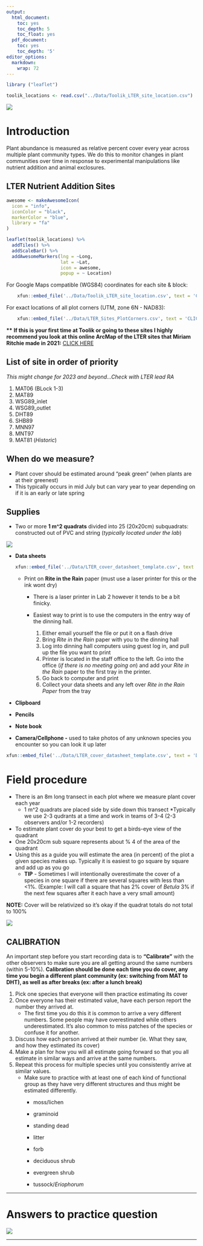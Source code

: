 ```yaml
---
output:
  html_document:
    toc: yes
    toc_depth: 5
    toc_float: yes
  pdf_document:
    toc: yes
    toc_depth: '5'
editor_options: 
  markdown: 
    wrap: 72
---
```


```r
library ("leaflet")
```

```r
toolik_locations <- read.csv("../Data/Toolik_LTER_site_location.csv")
```

![](images/Cover_header.png)

# Introduction

Plant abundance is measured as relative percent cover every year across
multiple plant community types. We do this to monitor changes in plant
communities over time in response to experimental manipulations like
nutrient addition and animal exclosures.

## LTER Nutrient Addition Sites

```r

awesome <- makeAwesomeIcon(
  icon = "info",
  iconColor = "black",
  markerColor = "blue",
  library = "fa"
)

leaflet(toolik_locations) %>% 
  addTiles() %>%
  addScaleBar() %>%
  addAwesomeMarkers(lng = ~Long,
                    lat = ~Lat,
                    icon = awesome, 
                    popup = ~ Location)
```

For Google Maps compatible (WGS84) coordinates for each site & block:

```r
    xfun::embed_file('../Data/Toolik_LTER_site_location.csv', text = 'CLICK HERE TO DOWNLOAD')
```

For exact locations of all plot corners (UTM, zone 6N - NAD83):

```r
    xfun::embed_file('../Data/LTER_Sites_PlotCorners.csv', text = 'CLICK HERE TO DOWNLOAD')
```

**\*\*** **If this is your first time at Toolik or going to these sites
I highly recommend you look at this online ArcMap of the LTER sites that
Miriam Ritchie made in 2021:** [CLICK
HERE](https://mbl.maps.arcgis.com/apps/mapviewer/index.html?webmap=736146be65fe4dc586d233656286255e)

## List of site in order of priority

*This might change for 2023 and beyond...Check with LTER lead RA*

1.  MAT06 (BLock 1-3)
2.  MAT89
3.  WSG89_inlet
4.  WSG89_outlet
5.  DHT89
6.  SHB89
7.  MNN97
8.  MNT97
9.  MAT81 (*Historic*)

## When do we measure?

-   Plant cover should be estimated around "peak green" (when plants are
    at their greenest)
-   This typically occurs in mid July but can vary year to year
    depending on if it is an early or late spring

## Supplies

-   Two or more **1 m\^2 quadrats** divided into 25 (20x20cm)
    subquadrats: constructed out of PVC and string (*typically located
    under the lab*)

![](images/cover_quadrat.png)

-   **Data sheets**

    ```r
    xfun::embed_file('../Data/LTER_cover_datasheet_template.csv', text = 'Download datasheet here')
    ```

    -   Print on **Rite in the Rain** paper (must use a laser printer
        for this or the ink wont dry)
        -   There is a laser printer in Lab 2 however it tends to be a
            bit finicky.

        -   Easiest way to print is to use the computers in the entry
            way of the dinning hall.

            1.  Either email yourself the file or put it on a flash
                drive
            2.  Bring *Rite in the Rain* paper with you to the dinning
                hall
            3.  Log into dinning hall computers using guest log in, and
                pull up the file you want to print
            4.  Printer is located in the staff office to the left. Go
                into the office (*if there is no meeting going on*) and
                add your *Rite in the Rain* paper to the first tray in
                the printer.
            5.  Go back to computer and print
            6.  Collect your data sheets and any left over *Rite in the
                Rain Paper* from the tray

-   **Clipboard**

-   **Pencils**

-   **Note book**

-   **Camera/Cellphone -** used to take photos of any unknown species
    you encounter so you can look it up later

```r
xfun::embed_file('../Data/LTER_cover_datasheet_template.csv', text = 'Download DATASHEET TEMPLATE here')
```

# Field procedure

-   There is an 8m long transect in each plot where we measure plant
    cover each year
    -   1 m\^2 quadrats are placed side by side down this transect
        \*Typically we use 2-3 qudrants at a time and work in teams of
        3-4 (2-3 observers and/or 1-2 recorders)
-   To estimate plant cover do your best to get a birds-eye view of the
    quadrant
-   One 20x20cm sub square represents about % 4 of the area of the
    quadrant
-   Using this as a guide you will estimate the area (in percent) of the
    plot a given species makes up. Typically it is easiest to go square
    by square and add up as you go
    -   **TIP** - Sometimes I will intentionally overestimate the cover
        of a species in one square if there are several squares with
        less than \<1%. (Example: I will call a square that has 2% cover
        of *Betula* 3% if the next few squares after it each have a very
        small amount)

**NOTE:** Cover will be relativized so it's okay if the quadrat totals
do not total to 100%

![](images/cover_practice.png)

## **CALIBRATION**

An important step before you start recording data is to **"Calibrate"**
with the other observers to make sure you are all getting around the
same numbers (within 5-10%). **Calibration should be done each time you
do cover, any time you begin a different plant community (ex: switching
from MAT to DHT), as well as after breaks (ex: after a lunch break)**

1.  Pick one species that everyone will then practice estimating its
    cover
2.  Once everyone has their estimated value, have each person report the
    number they arrived at.
    -   The first time you do this it is common to arrive a very
        different numbers. Some people may have overestimated while
        others underestimated. It's also common to miss patches of the
        species or confuse it for another.
3.  Discuss how each person arrived at their number (ie. What they saw,
    and how they estimated its cover)
4.  Make a plan for how you will all estimate going forward so that you
    all estimate in similar ways and arrive at the same numbers.
5.  Repeat this process for multiple species until you consistently
    arrive at similar values.
    -   Make sure to practice with at least one of each kind of
        functional group as they have very different structures and thus
        might be estimated differently.
        -   moss/lichen

        -   graminoid

        -   standing dead

        -   litter

        -   forb

        -   deciduous shrub

        -   evergreen shrub

        -   tussock/*Eriophorum*

------------------------------------------------------------------------

# Answers to practice question

![](images/cover_answers.png)

------------------------------------------------------------------------
